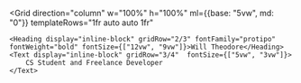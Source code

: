 
<Grid
	direction="column"
	w="100%"
	h="100%"
	ml={{base: "5vw", md: "0"}}
	templateRows="1fr auto auto 1fr"
>
	<Heading display="inline-block" gridRow="2/3" fontFamily="protipo" fontWeight="bold" fontSize={["12vw", "9vw"]}>Will Theodore</Heading>
	<Text display="inline-block" gridRow="3/4"  fontSize={["5vw", "3vw"]}>
		CS Student and Freelance Developer
	</Text>

</Grid>

